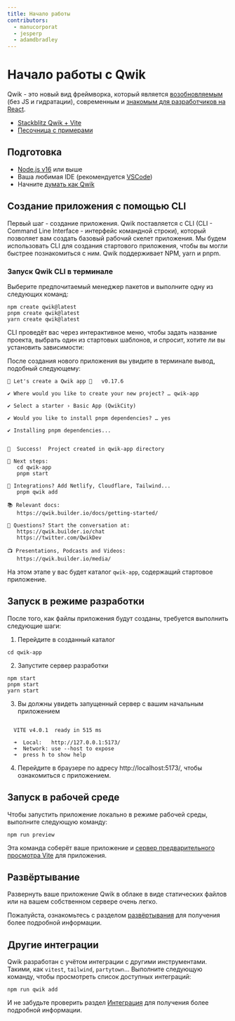 ```yaml
---
title: Начало работы
contributors:
  - manucorporat
  - jesperp
  - adamdbradley
---
```


# Начало работы с Qwik

Qwik - это новый вид фреймворка, который является [возобновляемым](./../concepts/resumable/index.mdx) (без JS и гидратации), современным и [знакомым для разработчиков на React](./../cheat/qwik-react/index.mdx).

- [Stackblitz Qwik + Vite](https://qwik.new)
- [Песочница с примерами](/examples/reactivity/counter/)

## Подготовка

- [Node.js v16](https://nodejs.org/en/download/) или выше
- Ваша любимая IDE (рекомендуется [VSCode](https://code.visualstudio.com/))
- Начните [думать как Qwik](./../think-qwik/index.mdx)

## Создание приложения с помощью CLI

Первый шаг - создание приложения. Qwik поставляется с CLI (CLI - Command Line Interface - интерфейс командной строки), который позволяет вам создать базовый рабочий скелет приложения. Мы будем использовать CLI для создания стартового приложения, чтобы вы могли быстрее познакомиться с ним. Qwik поддерживает NPM, yarn и pnpm.

### Запуск Qwik CLI в терминале

Выберите предпочитаемый менеджер пакетов и выполните одну из следующих команд:

```shell
npm create qwik@latest
pnpm create qwik@latest
yarn create qwik@latest
```

CLI проведёт вас через интерактивное меню, чтобы задать название проекта, выбрать один из стартовых шаблонов, и спросит, хотите ли вы установить зависимости:

После создания нового приложения вы увидите в терминале вывод, подобный следующему:

```shell
🐰 Let's create a Qwik app 🐇   v0.17.6

✔ Where would you like to create your new project? … qwik-app

✔ Select a starter › Basic App (QwikCity)

✔ Would you like to install pnpm dependencies? … yes

✔ Installing pnpm dependencies...


🦄  Success!  Project created in qwik-app directory

🐰 Next steps:
   cd qwik-app
   pnpm start

🔌 Integrations? Add Netlify, Cloudflare, Tailwind...
   pnpm qwik add

📚 Relevant docs:
   https://qwik.builder.io/docs/getting-started/

💬 Questions? Start the conversation at:
   https://qwik.builder.io/chat
   https://twitter.com/QwikDev

📺 Presentations, Podcasts and Videos:
   https://qwik.builder.io/media/
```

На этом этапе у вас будет каталог `qwik-app`, содержащий стартовое приложение.

## Запуск в режиме разработки

После того, как файлы приложения будут созданы, требуется выполнить следующие шаги:

1. Перейдите в созданный каталог

```shell
cd qwik-app
```

2. Запустите сервер разработки

```shell
npm start
pnpm start
yarn start
```

3. Вы должны увидеть запущенный сервер с вашим начальным приложением

```shell

  VITE v4.0.1  ready in 515 ms

  ➜  Local:   http://127.0.0.1:5173/
  ➜  Network: use --host to expose
  ➜  press h to show help

```

4. Перейдите в браузере по адресу http://localhost:5173/, чтобы ознакомиться с приложением.

## Запуск в рабочей среде

Чтобы запустить приложение локально в режиме рабочей среды, выполните следующую команду:

```shell
npm run preview
```

Эта команда соберёт ваше приложение и [сервер предварительного просмотра Vite](https://vitejs.dev/config/preview-options.html) для приложения.

## Развёртывание

Развернуть ваше приложение Qwik в облаке в виде статических файлов или на вашем собственном сервере очень легко.

Пожалуйста, ознакомьтесь с разделом [развёртывания](../../integrations/deployments/overview/index.mdx) для получения более подробной информации.

## Другие интеграции

Qwik разработан с учётом интеграции с другими инструментами. Такими, как `vitest`, `tailwind`, `partytown`... Выполните следующую команду, чтобы просмотреть список доступных интеграций:

```shell
npm run qwik add
```

И не забудьте проверить раздел [Интеграция](/integrations/integration/overview/index.mdx) для получения более подробной информации.
